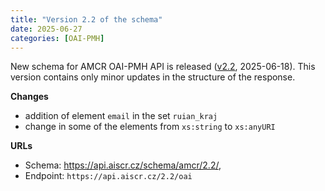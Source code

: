 ```yaml
---
title: "Version 2.2 of the schema"
date: 2025-06-27
categories: [OAI-PMH]
---
```


New schema for AMCR OAI-PMH API is released ([v2.2](https://api.aiscr.cz/schema/amcr/2.2/), 2025-06-18).
This version contains only minor updates in the structure of the response.

**Changes**

- addition of element `email` in the set `ruian_kraj`
- change in some of the elements from `xs:string` to `xs:anyURI`

**URLs**

- Schema: [https://api.aiscr.cz/schema/amcr/2.2/](https://api.aiscr.cz/schema/amcr/2.2/), 
- Endpoint: `https://api.aiscr.cz/2.2/oai`
